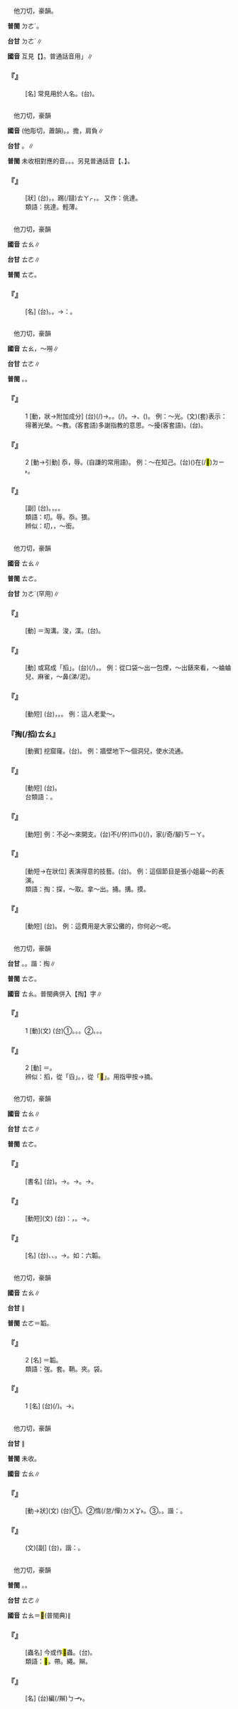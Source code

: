 
=={{ruby|燾|ㄊㄠ}}==

　他刀切，豪韻。

'''普閩''' <rt>ㄉㄜˊ</rt>。

'''台甘''' <rt>ㄉㄜˊ</rt>{{ruby|。|ㄉㄜ˫}}{{ruby|。|ㄉㄧㄨˊ}}∥

'''國音''' 互見【{{ruby|燾|ㄊㄠˊ}}】。普通話音用{{ruby|「|ㄊㄠ}}」∥

    

==='''『{{ruby|燾|ㄊㄠ}}』'''===
: [名] 常見用於人名。(台){{ruby|燾|ㄉㄜˊ}}。
    

=={{ruby|挑|ㄊㄠ}}==

　他刀切，豪韻

'''國音''' {{ruby|(文)|ㄊㄠ}}(他彫切，蕭韻)。{{ruby|(語)|ㄊㄧㄠ}}。擔，肩負∥

'''台甘''' {{ruby|(文)|ㄊㄧㄠ}}{{ruby|、|ㄊㄧㄠˋ}}。{{ruby|(語)|ㄊㄧㄜ}}{{ruby|、|ㄊㄧㄜˊ}}∥

'''普閩''' 未收相對應的音。{{ruby|(文)|ㄊㄧㄠ}}。{{ruby|(白)|ㄊㄧㄜ}}。另見普通話音【{{ruby|挑|ㄊㄧㄠ}}、{{ruby|挑|ㄊㄧㄠˇ}}】。

    

==='''『{{ruby|挑|ㄊㄠ}}{{ruby|達|ㄊㄚˋ}}』'''===
: [狀] (台){{ruby|行|ㄏㄧㄥˊ}}{{ruby|為|ㄨㄧˊ}}{{ruby|輕|ㄎㄧㄥ}}{{ruby|薄|ㄅㆦㆶ ͘}}，{{ruby|品|ㄆㄧㄣˋ}}{{ruby|行|ㄏㄧㄥ˫}}{{ruby|無|ㆠㄜˊ}}{{ruby|四|ㄒㄧ˪}}{{ruby|正|ㄐㄧㆩ˪}}。{{ruby|疑|ㆣㄧˊ}}{{ruby|與|ㄨˋ}}{{ruby|台|ㄉㄞˊ}}{{ruby|語|ㆣㄨˋ/ㆣㄧˋ}}{{ruby|跳|ㄊㄧㄠ˪}}踢(/躂)<rt>ㄊㄚㆷ</rt>，{{ruby|有|ㄨ˫}}{{ruby|語|ㆣㄨˋ/ㆣㄧˋ}}{{ruby|源|ㆣㄨㄢˊ}}{{ruby|關|ㄍㄨㄢ}}{{ruby|係|ㄏㆤ˫}}。 又作：佻達。
:類語：挑達。輕薄。
:
:
    

=={{ruby|饕|ㄊㄠ}}==

　他刀切，豪韻

'''國音''' <rt>ㄊㄠ</rt>∥

'''台甘''' <rt>ㄊㄜ</rt>∥

'''普閩''' <rt>ㄊㄜ</rt>。

    

==='''『{{ruby|饕|ㄊㄠ}}{{ruby|餮|ㄊㄧㄝˋ}}』'''===
: [名] (台){{ruby|饕|ㄊㄜ}}{{ruby|餮|ㄊㄧㄚㆵ}}。{{ruby|傳|ㄊㄨㄢˊ}}{{ruby|說|ㄙㄨㆤ˪}}{{ruby|上|ㄒㄧㆲ˫}}{{ruby|一|ㄐㄧㆵ ͘}}{{ruby|種|ㄐㄧㆲˋ}}{{ruby|凶|ㄏㄧㆲ}}{{ruby|惡|ㆦㆶ}}{{ruby|丌|ㆤ}}{{ruby|野|ㄧㄚˋ}}{{ruby|獸|ㄒㄧㄨ˪}}。→{{ruby|比|ㄅㄧˋ}}{{ruby|喻|ㆡㄨ˫/ㄌㄨ˫}}：{{ruby|貪|ㄊㆰ}}{{ruby|食|ㄐㄧㄚㆷ ͘}}{{ruby|大|ㄉㄨㄚ˫}}{{ruby|食|ㄐㄧㄚㆷ ͘}}{{ruby|丌|ㆤ}}{{ruby|人|ㄌㄤˊ}}。
    

=={{ruby|叨|ㄊㄠ}}==

　他刀切，豪韻

'''國音''' <rt>ㄊㄠ</rt>{{ruby|→|ㄉㄠ}}，～嘮∥

'''台甘''' <rt>ㄊㄜ</rt>∥

'''普閩''' {{ruby|(文)|ㄊㄜ}}。{{ruby|(白)|ㄊㄠ}}。

    

==='''『{{ruby|叨|ㄊㄠ}}』'''===
:1  [動，狀→附加成分] (台){{ruby|貪|ㄊㆰ}}{{ruby|婪|ㄌㆰˊ}}(/{{ruby|心|ㄒㄧㆬ}})→{{ruby|得|ㄉㄧㆵ}}{{ruby|著|ㄉㄧㄜㆷ ͘}}{{ruby|利|ㄌㄧ˫}}{{ruby|益|ㄧㆤㆶ}}。{{ruby|有|ㄧㄨˋ}}{{ruby|所|ㄙㆦˋ}}{{ruby|得|ㄉㄧㆵ}}。{{ruby|霑|ㄉㄧㆰ}}(/{{ruby|沾|ㄐㄧㆰ}}){{ruby|潤|ㄌㄨㄣ˪}}。→{{ruby|忝|ㄊㄧㆰˋ}}、{{ruby|辱|ㄌㄧㆦㆶ ͘/ㆢㄧㆦㆶ ͘}}({{ruby|表|ㄅㄧㄠˋ}}{{ruby|示|ㄒㄧ˫}}{{ruby|承|ㄒㄧㄥˊ}}{{ruby|受|ㄒㄧㄨ˫}}{{ruby|丌|ㆤ}}{{ruby|客|ㄎㆤㆷ}}{{ruby|套|ㄊㄜ˪}}{{ruby|詞|ㄙㄨˊ}})。 例：～光。(文)(套)表示：得著光榮。～教。(客套語)多謝指教的意思。～擾(客套語)。(台){{ruby|受|ㄒㄧㄨ˫}}{{ruby|人|ㄌㄤˊ}}{{ruby|款|ㄎㄨㄢˋ}}{{ruby|待|ㄉㄞ˫/ㄊㄞ˫}}{{ruby|表|ㄅㄧㄠˋ}}{{ruby|示|ㄒㄧ˫}}{{ruby|多|ㄉㄜ}}{{ruby|謝|ㄒㄧㄚ˫}}{{ruby|用|ㄧㄥ˫/ㄧㆲ˫}}{{ruby|丌|ㆤ}}{{ruby|話|ㄨㆤ˫}}。
    

==='''『{{ruby|叨|ㄊㄠ}}』'''===
:2  [動→引動] 忝，辱。(自謙的常用語)。 例：～在知己。(台)({{ruby|真|ㄐㄧㄣ}}{{ruby|光|ㄍㆲ}}{{ruby|榮|ㄧㄥˊ}}){{ruby|忝|ㄊㄧㆰ˪}}{{ruby|列|ㄌㄧㄚㆵ ͘}}在(/<mark>&#xf9853;</mark>)<rt>ㄉㄧ˫</rt>{{ruby|朋|ㄅㄧㄥˊ}}{{ruby|友|ㄧㄨˋ}}{{ruby|輩|ㄅㄨㆤ˪}}{{ruby|丌|ㆤ}}{{ruby|中|ㄉㄧㆲ}}{{ruby|間|ㄍㄢ}}。
    

==='''『{{ruby|叨|ㄊㄠ}}{{ruby|叨|ㄊㄠ}}{{ruby|地|ㄉㄜ}}』'''===
: [副] (台){{ruby|<mark>&#xffa55;</mark>|ㆣㄠˊ}}{{ruby|講|ㄍㆲˋ}}{{ruby|→|ㄍㆲ}}{{ruby|話|ㄨㆤ˫}}。{{ruby|對|ㄉㄨㄧ˪}}{{ruby|答|ㄉㄚㆴ}}{{ruby|如|ㄌㄨˊ/ㆡㄨˊ}}{{ruby|流|ㄌㄧㄨˊ}}，{{ruby|講|ㄍㆲˋ}}{{ruby|→|ㄍㆲ}}{{ruby|<mark>&#xffa45;</mark>|ㆠㆤ˫/ㆠㄨㆤ˫}}{{ruby|煞|ㄙㄨㄚㆷ}}。{{ruby|會|ㆤ˫/ㄨㆤ˫}}{{ruby|了|ㄌㄧㄠˋ}}{{ruby|<mark>&#xffa45;</mark>|ㆠㆤ˫/ㆠㄨㆤ˫}}{{ruby|盡|ㄐㄧㄣ˫}}。
:類語：叨。辱。忝。猥。
:
:辨似：叨，{{ruby|叼|ㄉㄧㄠ}}，～銜。
:
    

=={{ruby|掏|ㄊㄠ}}==

　他刀切，豪韻

'''國音''' <rt>ㄊㄠ</rt>∥

'''普閩''' <rt>ㄊㄜ</rt>。

'''台甘''' <rt>ㄉㄜˊ</rt>(罕用){{ruby|。|ㄊㄜ}}∥

    

==='''『{{ruby|掏|ㄊㄠ}}{{ruby|溝|ㄍㄡ}}』'''===
: [動] ＝淘溝。浚，渫。(台){{ruby|清|ㄑㄧㄥ}}{{ruby|溝|ㄍㄠ}}{{ruby|仔|ㄚ}}。
    

==='''『{{ruby|掏|ㄊㄠ}}』'''===
: [動] 或寫成「搯」。(台){{ruby|伸|ㄘㆭ}}{{ruby|手|ㄑㄧㄨˋ}}{{ruby|入|ㆢㄧㆴ ͘/ㄌㄧㆴ ͘}}{{ruby|去|ㄎㄧ˪}}{{ruby|袋|ㄉㆤ˫}}{{ruby|仔|ㄚ}}(/{{ruby|孔|ㄎㄤ}}{{ruby|洞|ㄉㆲ˫}}){{ruby|內|ㄌㄞ˫}}{{ruby|探|ㄊㆰ˪}}{{ruby|取|ㄘㄨˋ}}，{{ruby|挖|ㆦˋ}}。 例：從口袋～出一包煙，～出錶來看，～蛐蛐兒、麻雀，～鼻(涕/泥)。
    

==='''『{{ruby|掏|ㄊㄠ}}{{ruby|窟|ㄎㄨ}}{{ruby|窿|ㄌㄨㄥˊ}}』'''===
: [動短] (台){{ruby|借|ㄐㄧㄜㆷ}}{{ruby|錢|ㄐㆪˊ}}{{ruby|買|ㆠㄨㆤˋ/ㆠㆤˋ}}{{ruby|物|ㄇㆭㆷ ͘/ㄇㄧㆷ ͘}}，{{ruby|賒|ㄒㄧㄚ}}{{ruby|欠|ㄎㄧㆰ˪}}。{{ruby|欠|ㄎㄧㆰ˪}}{{ruby|帳|ㄒㄧㄠ˪}}。 例：這人老愛～。
    

==='''『掏(/搯)<rt>ㄊㄠ</rt>{{ruby|洞|ㄉㄨㄥˋ}}{{ruby|兒|ㄦ}}』'''===
: [動賓] 挖窟窿。(台){{ruby|挖|ㆦˋ}}{{ruby|孔|ㄎㄤ}}。 例：牆壁地下～個洞兒，使水流通。
    

==='''『{{ruby|掏|ㄊㄠ}}{{ruby|耳|ㄦˇ}}{{ruby|朵|·ㄉㄨㄛ}}』'''===
: [動短] (台){{ruby|挖|ㆦˋ/ㄧㄚㆷ}}{{ruby|耳|ㄏㆪ˫/ㄏㄧ˫}}{{ruby|屎|ㄙㄞˋ}}。
:台類語：{{ruby|撓|ㄫㄧㄠˋ}}。
:
    

==='''『{{ruby|掏|ㄊㄠ}}{{ruby|親|ㄑㄧㄣ}}{{ruby|錢|ㄑㄧㄢˊ}}』'''===
: [動短] 例：不必～來開支。(台)不(/伓)<rt>ㆬ˫</rt>{{ruby|免|ㆠㄧㄢˋ}}{{ruby|挖|ㆦˋ/ㄧㄚㆷ}}{{ruby|家|ㄍㄚ}}{{ruby|己|ㄉㄧ˫/ㄍㄧ˫}}{{ruby|丌|ㆤ}}{{ruby|腰|ㄧㄜ}}{{ruby|肚|ㄉㆦˋ}}({{ruby|錢|ㄐㆪˊ}}){{ruby|出|ㄘㄨㆵ}}{{ruby|來|·ㄌㄞˊ}}{{ruby|用|ㄧㆲ˫/ㄧㄥ˫}}(/{{ruby|開|ㄎㄞ}})，{{ruby|免|ㆠㄧㄢˋ}}{{ruby|開|ㄎㄞ}}{{ruby|私|ㄙㄞ}}家(/奇/腳)<rt>ㄎㄧㄚ</rt>{{ruby|錢|ㄐㆪˊ}}。
    

==='''『{{ruby|掏|ㄊㄠ}}{{ruby|心|ㄒㄧㄣ}}{{ruby|窩|ㄨㄛ}}{{ruby|的|ㄉㄜ}}』'''===
: [動短→在狀位] 表演得意的技藝。(台){{ruby|展|ㄉㄧㄢˋ}}{{ruby|手|ㄑㄧㄨˋ}}{{ruby|藝|ㆣㆤ˫}}。 例：這個節目是張小姐最～的表演。
:類語：掏：探，～取。拿～出。捅。搆。摸。
:
    

==='''『{{ruby|掏|ㄊㄠ}}{{ruby|腰|ㄧㄠ}}{{ruby|包|ㄅㄠ}}』'''===
: [動短] (台){{ruby|為|ㄨㄧ˫}}{{ruby|公|ㄍㆲ}}{{ruby|事|ㄙㄨ˫}}{{ruby|用|ㄧㄥ˪/ㄧㆲ˫}}{{ruby|私|ㄙㄨ}}{{ruby|財|ㄗㄞˊ}}。 例：這費用是大家公攤的，你何必～呢。
    

=={{ruby|搯|ㄊㄠ}}==

　他刀切，豪韻

'''台甘''' {{ruby|(文)|ㄊㄜ}}。{{ruby|(文)|ㄉㄜˊ}}。諧：掏∥

'''普閩''' <rt>ㄊㄜ</rt>。

'''國音''' <rt>ㄊㄠ</rt>。普閩典併入【掏】字∥

    

==='''『{{ruby|搯|ㄊㄠ}}』'''===
:1  [動](文) (台)①{{ruby|提|ㄊㆤㆷ}}。{{ruby|取|ㄘㄨˋ}}{{ruby|出|ㄘㄨㆵ}}。{{ruby|取|ㄘㄨˋ}}{{ruby|來|ㄌㄞˊ}}。②{{ruby|叩|ㄎㆦ˪}}。{{ruby|擊|ㄍㄧㆤㆶ}}。{{ruby|搥|ㄉㄨㄧˊ}}。
    

==='''『{{ruby|搯|ㄊㄠ}}』'''===
:2  [動] ＝{{ruby|掏|ㄊㄠ}}。
:辨似：搯，從「舀」。{{ruby|掐|ㄑㄧㄚ}}，從「<mark>&#xf9b6f;</mark>」。用指甲按→摘。
:
    

=={{ruby|韜|ㄊㄠ}}==

　他刀切，豪韻

'''國音''' <rt>ㄊㄠ</rt>∥

'''台甘''' <rt>ㄊㄜ</rt>∥

'''普閩''' <rt>ㄊㄜ</rt>。

    

==='''『{{ruby|韜|ㄊㄠ}}{{ruby|略|ㄌㄩㄝˋ}}』'''===
: [書名] (台){{ruby|講|ㄍㄤˋ}}{{ruby|兵|ㄅㄧㄥ}}{{ruby|法|ㄏㄨㄚㆵ}}{{ruby|丌|ㆤ}}{{ruby|冊|ㄘㆤㆷ}}。→{{ruby|戰|ㄐㄧㄢ˪}}{{ruby|術|ㄙㄨㆵ ͘}}。→{{ruby|計|ㄍㆤ˪}}{{ruby|謀|ㆠㆦˊ/ㆠㄧㄜˊ}}。→{{ruby|隱|ㄨㄣˋ}}{{ruby|密|ㆠㄧㆵ ͘}}。
    

==='''『{{ruby|韜|ㄊㄠ}}{{ruby|光|ㄍㄨㄤ}}』'''===
: [動短](文) (台){{ruby|喻|ㆡㄨ˫/ㄌㄨ˫}}：{{ruby|藏|ㄘㄤ˪}}{{ruby|起|·ㄎㄧˋ}}{{ruby|來|·ㄌㄞˊ}}，{{ruby|無|ㆠㄜˊ}}{{ruby|付|ㄏㆦ˫}}{{ruby|人|ㄌㄤˊ}}{{ruby|看|ㄎㄨㆩ˪}}{{ruby|見|ㄍㆪ˪}}。→{{ruby|走|ㄗㄠˋ}}{{ruby|去|ㄎㄧ˪}}{{ruby|覕|ㆠㄧㆷ}}。
    

==='''『{{ruby|韜|ㄊㄠ}}』'''===
: [名] (台){{ruby|弓|ㄍㄧㆲ}}、{{ruby|劍|ㄍㄧㆰ˪}}{{ruby|丌|ㆤ}}{{ruby|匣|ㄚㆷ ͘}}{{ruby|仔|ㄚ}}、{{ruby|袋|ㄉㆤ˫}}{{ruby|仔|ㄚ}}。→{{ruby|兵|ㄅㄧㄥ}}{{ruby|法|ㄏㄨㄚㆵ}}。如：六韜。
    

=={{ruby|弢|ㄊㄠ}}==

　他刀切，豪韻

'''國音''' <rt>ㄊㄠ</rt>∥

'''台甘''' {{ruby|(文)|ㄊㄜ}}∥

'''普閩''' <rt>ㄊㄜ</rt>＝韜。

    

==='''『{{ruby|弢|ㄊㄠ}}』'''===
:2  [名] ＝韜。
:類語：弢。套。鞘。夾。袋。
:
    

==='''『{{ruby|弢|ㄊㄠ}}』'''===
:1  [名] (台){{ruby|弓|ㄍㄧㄥ}}{{ruby|袋|ㄉㆤ˫}}(/{{ruby|套|ㄊㄜ˪}})。→{{ruby|一|ㄧㆵ}}{{ruby|般|ㄅㄨㆩ}}{{ruby|丌|ㆤ}}{{ruby|袋|ㄉㆤ˫}}{{ruby|仔|ㄚ}}。
    

=={{ruby|慆|ㄊㄠ}}==

　他刀切，豪韻

'''台甘''' {{ruby|(文)|ㄊㄜ}}∥

'''普閩''' 未收。

'''國音''' <rt>ㄊㄠ</rt>∥

    

==='''『{{ruby|慆|ㄊㄠ}}』'''===
: [動→狀](文) (台)①{{ruby|歡|ㄏㄨㆩ}}{{ruby|喜|ㄏㄧˋ}}。②{{ruby|貧|ㄅㄨㄣ/ㄅㄧㄣ/ㄅㄢ}}惰(/怠/憚)<rt>ㄉㄨㆩ˫</rt>。③{{ruby|收|ㄒㄧㄨ}}{{ruby|藏|ㄗㆲˊ}}。{{ruby|隱|ㄨㄣˋ}}{{ruby|囥|ㄎㆭ˪}}。諧：{{ruby|韜|ㄊㄜ}}。
    

==='''『{{ruby|慆|ㄊㄠ}}{{ruby|慆|ㄊㄠ}}』'''===
: (文)[副] (台){{ruby|久|ㄍㄨˋ}}{{ruby|久|ㄍㄨˋ}}，諧：{{ruby|滔|ㄊㄜ}}。
    

=={{ruby|<mark>&#xf956e;</mark>|ㄊㄠ}}==

　他刀切，豪韻

'''普閩''' {{ruby|(文)|ㄊㄜ}}。{{ruby|(白)|ㄊㄠ}}。

'''台甘''' <rt>ㄊㄜ</rt>∥

'''國音''' <rt>ㄊㄠ</rt>＝<mark>&#xf9d68;</mark>(普閩典)∥

    

==='''『{{ruby|<mark>&#xf956e;</mark>|ㄊㄠ}}{{ruby|蟲|ㄔㄨㄥˊ}}』'''===
: [蟲名] 今或作<mark>&#xf9764;</mark>蟲。(台){{ruby|動|ㄉㆲ˫}}{{ruby|物|ㆠㄨㆵ ͘}}{{ruby|腸|ㄉㆭˊ}}{{ruby|仔|ㄚ}}{{ruby|內|ㄌㄞ˫}}{{ruby|寄|ㄍㄧㄚ˪}}{{ruby|生|ㄒㄧㄥ}}{{ruby|丌|ㆤ}}{{ruby|一|ㄐㄧㆵ ͘}}{{ruby|種|ㄐㄧㆲˋ}}{{ruby|蟲|ㄊㄤˊ}}。
:類語：<mark>&#xf956e;</mark>。帶。繩。辮。
:
    

==='''『{{ruby|<mark>&#xf956e;</mark>|ㄊㄠ}}』'''===
: [名] (台){{ruby|用|ㄧㄥ˫/ㄧㆲ˫}}{{ruby|絲|ㄒㄧ}}{{ruby|線|ㄙㄨㆩ˪}}編(/辮)<rt>ㄅㆪ˫</rt>{{ruby|丌|ㆤ}}{{ruby|扁|ㄅㆪˋ}}{{ruby|帶|ㄉㄨㄚ˪}}。
    
